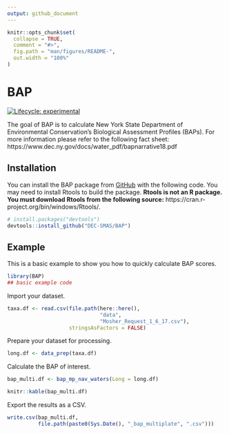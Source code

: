 ```yaml
---
output: github_document
---
```


<!-- README.md is generated from README.Rmd. Please edit that file -->

```r
knitr::opts_chunk$set(
  collapse = TRUE,
  comment = "#>",
  fig.path = "man/figures/README-",
  out.width = "100%"
)
```

# BAP

<!-- badges: start -->
[![Lifecycle: experimental](https://img.shields.io/badge/lifecycle-experimental-orange.svg)](https://www.tidyverse.org/lifecycle/#experimental)
<!-- badges: end -->

The goal of BAP is to calculate New York State Department of Environmental Conservation's Biological Assessment Profiles (BAPs). For more information please refer to the following fact sheet: https://www.dec.ny.gov/docs/water_pdf/bapnarrative18.pdf

## Installation

You can install the BAP package from [GitHub](https://github.com/) with the following code. You may need to install Rtools to build the package. __Rtools is not an R package. You must download Rtools from the following source:__ https://cran.r-project.org/bin/windows/Rtools/.

``` r
# install.packages("devtools")
devtools::install_github("DEC-SMAS/BAP")
```
## Example

This is a basic example to show you how to quickly calculate BAP scores.

```r
library(BAP)
## basic example code
```

Import your dataset.
```r
taxa.df <- read.csv(file.path(here::here(),
                              "data",
                              "Mosher_Request_1_6_17.csv"),
                    stringsAsFactors = FALSE)
```

Prepare your dataset for processing.
```r
long.df <- data_prep(taxa.df)
```

Calculate the BAP of interest.
```r
bap_multi.df <- bap_mp_nav_waters(Long = long.df)
```

```r
knitr::kable(bap_multi.df)
```

Export the results as a CSV.
```r
write.csv(bap_multi.df, 
          file.path(paste0(Sys.Date(), "_bap_multiplate", ".csv")))
```
